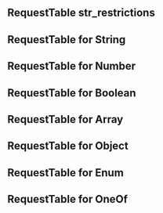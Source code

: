 
<Meta title="Components/Docs/RequestTable" />

## RequestTable str_restrictions

<Canvas isExpanded>
  <RequestTable
    params={{
      type: 'object',
      description: 'This is a param description',
      properties: {
        url_param: {
          type: 'string',
          description: 'url param',
        },
      },
    }}
    query={{
      type: 'object',
      description: 'This is a query description',
      properties: {
        query_param: {
          type: 'string',
          description: 'query param',
        },
      },
    }}
    header={{
      type: 'object',
      description: 'This is a header description',
      properties: {
        header: {
          type: 'string',
          description: 'Header',
        },
      },
    }}
    body={{
      type: 'object',
      description: 'This is a body description',
      properties: {
        body: {
          type: 'string',
          description: 'body',
        },
      },
    }}
  />
</Canvas>

## RequestTable for String

<Canvas isExpanded>
  <RequestTable
    params={{
      type: 'object',
      required: ['str_required', 'enum_required'],
      properties: {
        str: {
          type: 'string',
          description: 'str description',
        },
        str_uuid: {
          type: 'string',
          format: 'uuid',
          description: 'uuid description',
        },
        str_address: {
          type: 'string',
          format: 'address',
          description: 'address description',
        },
        str_date: {
          type: 'string',
          format: 'date',
          description: 'date description',
        },
        str_date_time: {
          type: 'string',
          format: 'date-time',
          description: 'date-time description',
        },
        str_nullable: {
          type: ['string', 'null'],
          description: 'str_nullable description',
        },
        str_required: {
          type: 'string',
          description: 'str_required description',
        },
        str_default: {
          type: 'string',
          default: 'value',
          description: 'str_default description',
        },
        str_restrictions: {
          type: 'string',
          description: 'str_default description',
          minLength: 1,
          maxLength: 100,
          pattern: '[a-z0-9]',
        },
      },
    }}
  />
</Canvas>

<Divider size="small" />

## RequestTable for Number

<Canvas isExpanded>
  <RequestTable
    params={{
      type: 'object',
      required: ['num_required', 'int_required'],
      properties: {
        num: {
          type: 'number',
          description: 'num description',
        },
        int: {
          type: 'integer',
          description: 'int description',
        },
        num_required: {
          type: 'number',
          description: 'num requried description',
        },
        num_nullable: {
          type: ['number', 'null'],
          description: 'num requried description',
        },
        num_restrictios: {
          type: 'number',
          description: 'num requried description',
          maximum: 1,
          minimum: 100,
          exclusiveMaximum: 1,
          exclusiveMinimum: 100,
          multipleOf: 1,
        },
      },
    }}
  />
</Canvas>

<Divider size="small" />

## RequestTable for Boolean

<Canvas isExpanded>
  <RequestTable
    params={{
      type: 'object',
      required: ['bool_required'],
      properties: {
        bool: {
          type: 'boolean',
          description: 'bool description',
        },
        bool_required: {
          type: 'boolean',
          description: 'bool_required description',
        },
        bool_nullable: {
          type: ['boolean', 'null'],
          description: 'bool_required description',
        },
      },
    }}
  />
</Canvas>

<Divider size="small" />

## RequestTable for Array

<Canvas isExpanded>
  <RequestTable
    params={{
      type: 'object',
      required: ['arr_required'],
      properties: {
        arr: {
          type: 'array',
          description: 'arr_string description',
        },
        arr_required: {
          type: 'array',
          description: 'arr_boolean description',
        },
        arr_string: {
          type: 'array',
          description: 'arr_string description',
          items: {
            type: 'string',
            description: 'arr_string[] description',
          },
        },
        arr_obj: {
          type: 'array',
          description: 'arr_obj description',
          items: {
            type: 'object',
            description: 'arr_obj[] description',
            properties: {
              prop1: {
                description: 'arr_obj[].prop1 description',
                type: 'string',
              },
              prop2: {
                description: 'arr_obj[].prop2 description',
                type: 'number',
              },
            },
          },
        },
      },
    }}
  />
</Canvas>

<Divider size="small" />

## RequestTable for Object

<Canvas isExpanded>
  <RequestTable
    params={{
      type: 'object',
      required: ['obj_required'],
      properties: {
        obj: {
          type: 'object',
          description: 'obj description',
        },
        obj_required: {
          type: 'object',
          description: 'obj description',
        },
        obj_nullable: {
          type: ['object', 'null'],
          description: 'obj description',
        },
        obj_deep: {
          type: 'object',
          description: 'obj description',
          properties: {
            prop1: {
              description: 'obj.prop1 description',
              type: 'string',
            },
            prop2: {
              description: 'obj.prop2 description',
              type: 'number',
            },
          },
        },
      },
    }}
  />
</Canvas>

<Divider size="small" />

## RequestTable for Enum

<Canvas isExpanded>
  <RequestTable
    params={{
      type: 'object',
      required: ['enum_required'],
      properties: {
        enum: {
          enum: [
            1,
            2,
            3,
            4,
            5,
            6,
            7,
            8,
            9,
            10,
            11,
            12,
            23,
            14,
            15,
            16,
            17,
            18,
            19,
            20,
            'random',
          ],
          description: 'enum description',
        },
        enum_required: {
          enum: [1, 2, 3, 'random'],
          description: 'enum_required description',
        },
        enum_nullable: {
          enum: [1, 2, 3, 'random', 'null'],
          description: 'enum_nullable description',
        },
      },
    }}
  />
</Canvas>

<Divider size="small" />

## RequestTable for OneOf

<Canvas isExpanded>
  <RequestTable
    params={{
      type: 'object',
      required: [],
      properties: {
        oneOf: {
          description: 'oneOf description',
          oneOf: [
            { type: 'null', description: 'oneOf (null) description' },
            { type: 'number', description: 'oneOf (number) description' },
            { enum: ['random'], description: 'oneOf (enum) description' },
          ],
        },
      },
    }}
  />
</Canvas>

<Divider size="small" />
